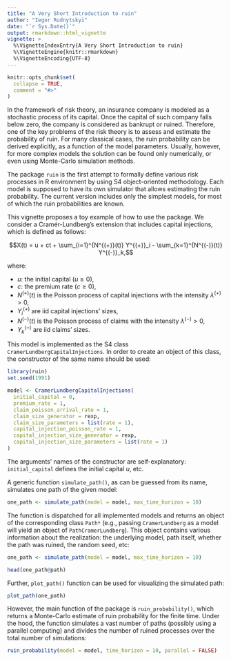 ```yaml
---
title: "A Very Short Introduction to ruin"
author: "Iegor Rudnytskyi"
date: "`r Sys.Date()`"
output: rmarkdown::html_vignette
vignette: >
  %\VignetteIndexEntry{A Very Short Introduction to ruin}
  %\VignetteEngine{knitr::rmarkdown}
  %\VignetteEncoding{UTF-8}
---
```


```r
knitr::opts_chunk$set(
  collapse = TRUE,
  comment = "#>"
)
```

In the framework of risk theory, an insurance company is modeled as a stochastic process of its capital. Once the capital of such company falls below zero, the company is considered as bankrupt or ruined. Therefore, one of the key problems of the risk theory is to assess and estimate the probability of ruin. For many classical cases, the ruin probability can be derived explicitly, as a function of the model parameters. Usually, however, for more complex models the solution can be found only numerically, or even using Monte-Carlo simulation methods.

The package `ruin` is the first attempt to formally define various risk processes in R environment by using S4 object-oriented methodology. Each model is supposed to have its own simulator that allows estimating the ruin probability. The current version includes only the simplest models, for most of which the ruin probabilities are known.

This vignette proposes a toy example of how to use the package. We consider a Cramér-Lundberg's extension that includes capital injections, which is defined as follows: 

$$X(t) = u + ct + \sum_{i=1}^{N^{(+)}(t)} Y^{(+)}_i - \sum_{k=1}^{N^{(-)}(t)} Y^{(-)}_k,$$



where:

* $u$: the initial capital ($u \geq 0$),
* $c$: the premium rate ($c \geq 0$),
* $N^{(+)}(t)$ is the Poisson process of capital injections with the intensity $\lambda^{(+)} > 0$,
* $Y^{(+)}_i$ are iid capital injections' sizes,
* $N^{(-)}(t)$ is the Poisson process of claims with the intensity $\lambda^{(-)} > 0$,
* $Y^{(-)}_k$ are iid claims' sizes.

This model is implemented as the S4 class `CramerLundbergCapitalInjections`. In order to create an object of this class, the constructor of the same name should be used:

```r
library(ruin)
set.seed(1991)

model <- CramerLundbergCapitalInjections(
  initial_capital = 0,
  premium_rate = 1,
  claim_poisson_arrival_rate = 1,
  claim_size_generator = rexp,
  claim_size_parameters = list(rate = 1),
  capital_injection_poisson_rate = 1,
  capital_injection_size_generator = rexp,
  capital_injection_size_parameters = list(rate = 1)
)
```

The arguments' names of the constructor are self-explanatory: `initial_capital` defines the initial capital $u$, etc.

A generic function `simulate_path()`, as can be guessed from its name, simulates one path of the given model: 

```r
one_path <- simulate_path(model = model, max_time_horizon = 10)
```

The function is dispatched for all implemented models and returns an object of the corresponding class `Path*` (e.g., passing `CramerLundberg` as a model will yield an object of `PathCramerLundberg`). This object contains various information about the realization: the underlying model, path itself, whether the path was ruined, the random seed, etc:


```r
one_path <- simulate_path(model = model, max_time_horizon = 10)

head(one_path@path)
```


Further, `plot_path()` function can be used for visualizing the simulated path:

```r
plot_path(one_path)
```

However, the main function of the package is `ruin_probability()`, which returns a Monte-Carlo estimate of ruin probability for the finite time. Under the hood, the function simulates a vast number of paths (possibly using a parallel computing) and divides the number of ruined processes over the total number of simulations:

```r
ruin_probability(model = model, time_horizon = 10, parallel = FALSE)
```

